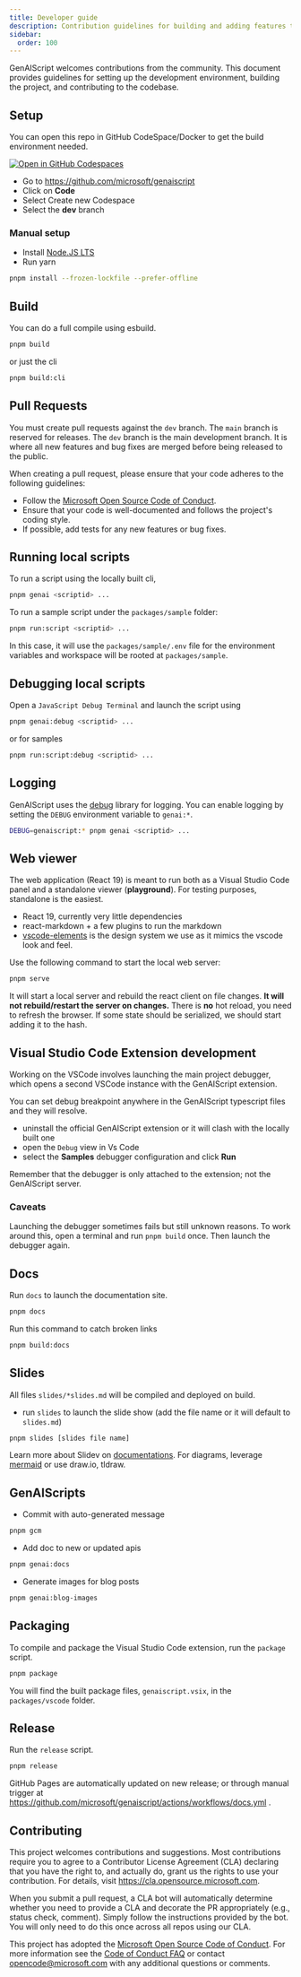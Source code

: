 ```yaml
---
title: Developer guide
description: Contribution guidelines for building and adding features to GenAIScript
sidebar:
  order: 100
---
```


GenAIScript welcomes contributions from the community. This document provides guidelines for setting up the development environment, building the project, and contributing to the codebase.

## Setup

You can open this repo in GitHub CodeSpace/Docker to get the build environment needed.

[![Open in GitHub Codespaces](https://github.com/codespaces/badge.svg)](https://github.com/codespaces/new?hide_repo_select=true&ref=main&repo=679784368)

- Go to https://github.com/microsoft/genaiscript
- Click on **Code**
- Select Create new Codespace
- Select the **dev** branch

### Manual setup

- Install [Node.JS LTS](https://docs.npmjs.com/downloading-and-installing-node-js-and-npm)
- Run yarn

```sh
pnpm install --frozen-lockfile --prefer-offline
```

## Build

You can do a full compile using esbuild.

```sh
pnpm build
```

or just the cli

```sh
pnpm build:cli
```

## Pull Requests

You must create pull requests against the `dev` branch. The `main` branch is reserved for releases.
The `dev` branch is the main development branch. It is where all new features and bug fixes are merged before being released to the public.

When creating a pull request, please ensure that your code adheres to the following guidelines:

- Follow the [Microsoft Open Source Code of Conduct](https://opensource.microsoft.com/codeofconduct/).
- Ensure that your code is well-documented and follows the project's coding style.
- If possible, add tests for any new features or bug fixes.

## Running local scripts

To run a script using the locally built cli,

```sh
pnpm genai <scriptid> ...
```

To run a sample script under the `packages/sample` folder:

```sh
pnpm run:script <scriptid> ...
```

In this case, it will use the `packages/sample/.env` file for the environment variables and workspace will be rooted at `packages/sample`.

## Debugging local scripts

Open a `JavaScript Debug Terminal` and launch the script using

```sh
pnpm genai:debug <scriptid> ...
```

or for samples

```sh
pnpm run:script:debug <scriptid> ...
```

## Logging

GenAIScript uses the [debug](https://www.npmjs.com/package/debug) library for logging. You can enable logging by setting the `DEBUG` environment variable to `genai:*`.

```sh
DEBUG=genaiscript:* pnpm genai <scriptid> ...
```

## Web viewer

The web application (React 19) is meant to run both as a Visual Studio Code panel and a standalone viewer (**playground**). For testing purposes, standalone is the easiest.

- React 19, currently very little dependencies
- react-markdown + a few plugins to run the markdown
- [vscode-elements](https://vscode-elements.github.io/) is the design system we use as it mimics the vscode look and feel.

Use the following command to start the local web server:

```sh
pnpm serve
```

It will start a local server and rebuild the react client on file changes. **It will not rebuild/restart the server on changes.**
There is **no** hot reload, you need to refresh the browser. If some state should be serialized, we should start adding it to the hash.

## Visual Studio Code Extension development

Working on the VSCode involves launching the main project debugger, which opens a second VSCode instance with the GenAIScript extension.

You can set debug breakpoint anywhere in the GenAIScript typescript files and they will resolve.

- uninstall the official GenAIScript extension or it will clash with the locally built one
- open the `Debug` view in Vs Code
- select the **Samples** debugger configuration and click **Run**

Remember that the debugger is only attached to the extension; not the GenAIScript server.

### Caveats

Launching the debugger sometimes fails but still unknown reasons. To work around this, open a terminal
and run `pnpm build` once. Then launch the debugger again.

## Docs

Run `docs` to launch the documentation site.

```sh
pnpm docs
```

Run this command to catch broken links

```sh
pnpm build:docs
```

## Slides

All files `slides/*slides.md` will be compiled and deployed on build.

- run `slides` to launch the slide show (add the file name or it will default to `slides.md`)

```sh
pnpm slides [slides file name]
```

Learn more about Slidev on [documentations](https://sli.dev/). For diagrams, leverage [mermaid](https://sli.dev/guide/syntax#diagrams) or use draw.io, tldraw.

## GenAIScripts

- Commit with auto-generated message

```sh
pnpm gcm
```

- Add doc to new or updated apis

```sh
pnpm genai:docs
```

- Generate images for blog posts

```sh
pnpm genai:blog-images
```

## Packaging

To compile and package the Visual Studio Code extension, run the `package` script.

```sh
pnpm package
```

You will find the built package files, `genaiscript.vsix`,
in the `packages/vscode` folder.

## Release

Run the `release` script.

```sh
pnpm release
```

GitHub Pages are automatically updated on new release; or through manual trigger at
https://github.com/microsoft/genaiscript/actions/workflows/docs.yml .

## Contributing

This project welcomes contributions and suggestions. Most contributions require you to agree to a
Contributor License Agreement (CLA) declaring that you have the right to, and actually do, grant us
the rights to use your contribution. For details, visit https://cla.opensource.microsoft.com.

When you submit a pull request, a CLA bot will automatically determine whether you need to provide
a CLA and decorate the PR appropriately (e.g., status check, comment). Simply follow the instructions
provided by the bot. You will only need to do this once across all repos using our CLA.

This project has adopted the [Microsoft Open Source Code of Conduct](https://opensource.microsoft.com/codeofconduct/).
For more information see the [Code of Conduct FAQ](https://opensource.microsoft.com/codeofconduct/faq/) or
contact [opencode@microsoft.com](mailto:opencode@microsoft.com) with any additional questions or comments.
